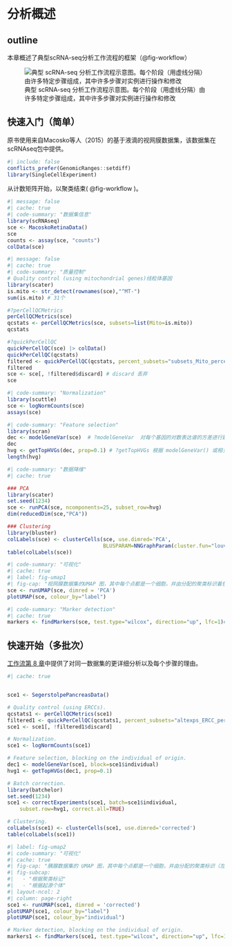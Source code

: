 # 分析概述

## outline

本章概述了典型scRNA-seq分析工作流程的框架（@fig-workflow）

![典型 scRNA-seq 分析工作流程示意图。每个阶段（用虚线分隔）由许多特定步骤组成，其中许多步骤对实例进行操作和修改](images/workflow.png){#fig-workflow fig-align="center"}

## 快速入门（简单）

原书使用来自Macosko等人（2015）的基于液滴的视网膜数据集，该数据集在scRNAseq包中提供。

```r
#| include: false
conflicts_prefer(GenomicRanges::setdiff)
library(SingleCellExperiment)
```

从计数矩阵开始，以聚类结束( @fig-workflow )。

```r
#| message: false
#| cache: true
#| code-summary: "数据集信息"
library(scRNAseq)
sce <- MacoskoRetinaData()
sce
counts <- assay(sce, "counts")
colData(sce)
```

```r
#| message: false
#| cache: true
#| code-summary: "质量控制"
# Quality control (using mitochondrial genes)线粒体基因
library(scater)
is.mito <- str_detect(rownames(sce),"^MT-") 
sum(is.mito) # 31个

#?perCellQCMetrics
perCellQCMetrics(sce)
qcstats <- perCellQCMetrics(sce, subsets=list(Mito=is.mito))
qcstats

#?quickPerCellQC
quickPerCellQC(sce) |> colData()
quickPerCellQC(qcstats)
filtered <- quickPerCellQC(qcstats, percent_subsets="subsets_Mito_percent")
filtered
sce <- sce[, !filtered$discard] # discard 丢弃
sce
```

```r
#| code-summary: "Normalization"
library(scuttle)
sce <- logNormCounts(sce)
assays(sce)
```

```r
#| code-summary: "Feature selection"
library(scran)
dec <- modelGeneVar(sce)  # ?modelGeneVar  对每个基因的对数表达谱的方差进行建模，根据拟合的均值-方差趋势将其分解为技术和生物学成分。
dec
hvg <- getTopHVGs(dec, prop=0.1) # ?getTopHVGs 根据 modelGeneVar() 或相关函数的方差建模统计数据，定义一组高度可变的基因。
length(hvg)
```

```r
#| code-summary: "数据降维"
#| cache: true

### PCA
library(scater)
set.seed(1234)
sce <- runPCA(sce, ncomponents=25, subset_row=hvg)
dim(reducedDim(sce,"PCA"))

### Clustering
library(bluster)
colLabels(sce) <- clusterCells(sce, use.dimred='PCA',
                               BLUSPARAM=NNGraphParam(cluster.fun="louvain"))
table(colLabels(sce))
```

```r
#| code-summary: "可视化"
#| cache: true
#| label: fig-umap1
#| fig-cap: "视网膜数据集的UMAP 图，其中每个点都是一个细胞，并由分配的聚类标识着色。"
sce <- runUMAP(sce, dimred = 'PCA')
plotUMAP(sce, colour_by="label")
```

```r
#| code-summary: "Marker detection"
#| cache: true
markers <- findMarkers(sce, test.type="wilcox", direction="up", lfc=1)# ?findMarkers 通过检测细胞组配对之间的差异表达，找到细胞组（如聚类）的候选标记基因。
```

## 快速开始（多批次）

[工作流第 8 章](http://bioconductor.org/books/3.18/OSCA.workflows/segerstolpe-human-pancreas-smart-seq2.html#segerstolpe-human-pancreas-smart-seq2)中提供了对同一数据集的更详细分析以及每个步骤的理由。

```r
#| cache: true


sce1 <- SegerstolpePancreasData()

# Quality control (using ERCCs).
qcstats1 <- perCellQCMetrics(sce1)
filtered1 <- quickPerCellQC(qcstats1, percent_subsets="altexps_ERCC_percent")
sce1 <- sce1[, !filtered1$discard]

# Normalization.
sce1 <- logNormCounts(sce1)

# Feature selection, blocking on the individual of origin.
dec1 <- modelGeneVar(sce1, block=sce1$individual)
hvg1 <- getTopHVGs(dec1, prop=0.1)

# Batch correction.
library(batchelor)
set.seed(1234)
sce1 <- correctExperiments(sce1, batch=sce1$individual, 
    subset.row=hvg1, correct.all=TRUE)

# Clustering.
colLabels(sce1) <- clusterCells(sce1, use.dimred='corrected')
table(colLabels(sce1))
```

```r
#| label: fig-umap2
#| code-summary: "可视化"
#| cache: true
#| fig-cap: "胰腺数据集的 UMAP 图，其中每个点都是一个细胞，并由分配的聚类标识（左）或起源个体（右）着色。"
#| fig-subcap:
#|   - "根据聚类标记"
#|   - "根据起源个体"
#| layout-ncol: 2
#| column: page-right
sce1 <- runUMAP(sce1, dimred = 'corrected')
plotUMAP(sce1, colour_by="label")
plotUMAP(sce1, colour_by="individual")
```

```r
# Marker detection, blocking on the individual of origin.
markers1 <- findMarkers(sce1, test.type="wilcox", direction="up", lfc=1)
```
